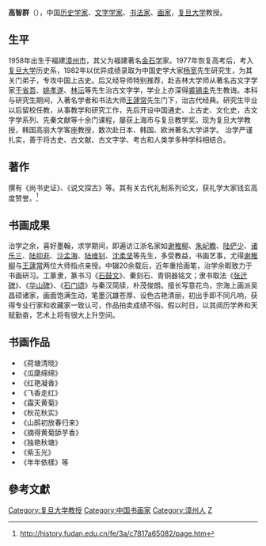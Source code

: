 {{blpsources|time=2018-09-11T00:07:47+00:00}}
{{Infobox_Person
| name           = 高智群
|image=
|box_width= 200px
| caption        =
|occupation= 上古史专家<br />文字学家<br />书画家
| job2           = 
| period         = 
|birth_name= 
| other_names    = 
| foreign_names  = 
| english_names  = Gaozhiqun
| sex            = 男
|birth_date= {{Birth date|1958|8|20}}
|birth_place= 
|death_date= <!-- {{Death date and age|YYYY|MM|DD|YYYY|MM|DD}}（死亡在前，出生在後） -->
|death_place= 
| nationality    = {{PRC}}
| residence      = {{CHN}}[[上海市|上海市]]
|language= 
| height         = 
| weight         = 
| party          = 
| religion       = 
| spouse         = 
| parents        = 
| relatives      = 
|education= *[[复旦大学|复旦大学]][[历史|历史]]系（1977年－1985年）
| past           = 
| work           =
*《[[尚书史证|尚书史证]]》
*《[[说文探古|说文探古]]》
《[[献俘礼研究|献俘礼研究]]》
|awards= 
}}

'''高智群'''（{{bd|1958年|8月20日|||catIdx=G高}}），中国[[历史学家|历史学家]]、[[文字学家|文字学家]]、[[书法家|书法家]]、[[画家|画家]]，[[复旦大学|复旦大学]]教授。

==生平==
1958年出生于福建[[漳州市|漳州市]]，其父为福建著名[[金石学|金石学]]家。1977年恢复高考后，考入[[复旦大学|复旦大学]]历史系，1982年以优异成绩录取为中国史学大家[[杨宽|杨宽]]先生研究生，为其关门弟子，专攻中国上古史。后又经导师特别推荐，赴吉林大学师从著名古文字学家[[于省吾|于省吾]]、[[姚孝遂|姚孝遂]]、[[林沄|林沄]]等先生治古文字学，学业上亦深得[[裘锡圭|裘锡圭]]先生教诲。本科与研究生期间，入著名学者和书法大师[[王蘧常|王蘧常]]先生门下，治古代经典。研究生毕业以后留校任教，从事教学和研究工作，先后开设中国通史、上古史、文化史，古文字学系列、先秦文献等十余门课程，屡获上海市与复旦教学奖。现为复旦大学教授，韩国高丽大学客座教授，数次赴日本、韩国、欧洲著名大学讲学。 治学严谨扎实，善于将古史、古文献、古文字学、考古和人类学多种学科相结合。

==著作==
撰有《尚书史证》、《说文探古》等。其有关古代礼制系列论文，获礼学大家钱玄高度赞誉。<ref>http://history.fudan.edu.cn/fe/3a/c7817a65082/page.htm</ref> 

== 书画成果 ==
治学之余，喜好墨翰，求学期间，即遍访江浙名家如[[谢稚柳|谢稚柳]]、[[朱屺瞻|朱屺瞻]]、[[陆俨少|陆俨少]]、[[诸乐三|诸乐三]]、[[陆抑非|陆抑非]]、[[沙孟海|沙孟海]]、[[陆维钊|陆维钊]]、[[沈柔坚|沈柔坚]]等先生，多受教益，书画艺事，尤得[[谢稚柳|谢稚柳]]与[[王蘧常|王蘧常]]两位大师指点亲授。中辍20余载后，近年重拾画笔，治学余暇致力于书画研习。工篆隶，篆书习《[[石鼓文|石鼓文]]》、秦刻石、青铜器铭文；隶书取法《[[张迁碑|张迁碑]]》、《[[华山碑|华山碑]]》、《[[石门颂|石门颂]]》与秦汉简牍，朴茂俊朗。擅长写意花鸟，宗海上画派吴昌硕诸家，画面饱满生动，笔墨沉雄苍厚、设色古艳清丽，初出手即不同凡响，获得专业行家和收藏家一致认可，作品拍卖成绩不俗。假以时日，以其阅历学养和天赋勤奋，艺术上将有很大上升空间。 

== 书画作品 ==
*《荷塘清晓》
*《瓜瓞绵绵》
*《红艳凝香》
*《飞香走红》
*《霜天黄菊》
*《秋花秋实》
*《山鹃初放春归来》
*《摘得黄菊舔芋香》
*《独艳秋塘》
*《紫玉光》
*《年年依樣》等

==參考文獻==
{{reflist}}

{{DEFAULTSORT:G}}
[[Category:复旦大学教授|Category:复旦大学教授]]
[[Category:中国书画家|Category:中国书画家]]
[[Category:漳州人|Category:漳州人]]
[[Category:高姓|Z]]